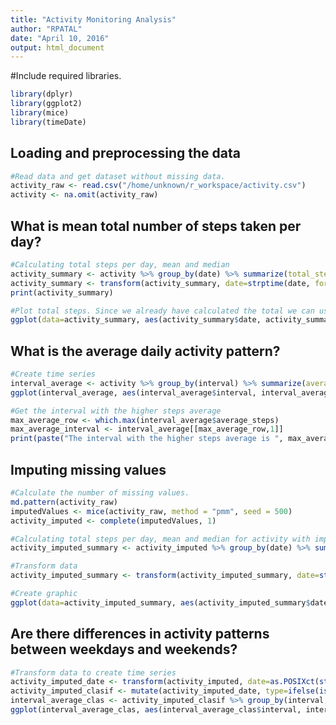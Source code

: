 ```yaml
---
title: "Activity Monitoring Analysis"
author: "RPATAL"
date: "April 10, 2016"
output: html_document
---
```


#Include required libraries.
```r
library(dplyr)
library(ggplot2)
library(mice)
library(timeDate)
```


## Loading and preprocessing the data
```r
#Read data and get dataset without missing data.
activity_raw <- read.csv("/home/unknown/r_workspace/activity.csv")
activity <- na.omit(activity_raw)
```

## What is mean total number of steps taken per day?
```r
#Calculating total steps per day, mean and median
activity_summary <- activity %>% group_by(date) %>% summarize(total_steps=sum(steps), mean_steps=mean(steps), median_steps=median(steps))
activity_summary <- transform(activity_summary, date=strptime(date, format = "%Y-%m-%d"))
print(activity_summary)

#Plot total steps. Since we already have calculated the total we can use a bar plot.
ggplot(data=activity_summary, aes(activity_summary$date, activity_summary$total_steps)) + geom_bar(stat="identity") + ggtitle("Total steps per day") + ylab("Steps") + xlab("Date")

```

## What is the average daily activity pattern?
```r
#Create time series
interval_average <- activity %>% group_by(interval) %>% summarize(average_steps=mean(steps))
ggplot(interval_average, aes(interval_average$interval, interval_average$average_steps)) + geom_line() + xlab("Interval") + ylab("Average Steps") + ggtitle("Average steps by interval")

#Get the interval with the higher steps average
max_average_row <- which.max(interval_average$average_steps)
max_average_interval <- interval_average[[max_average_row,1]]
print(paste("The interval with the higher steps average is ", max_average_interval))

```

## Imputing missing values
```r
#Calculate the number of missing values.
md.pattern(activity_raw)
imputedValues <- mice(activity_raw, method = "pmm", seed = 500)
activity_imputed <- complete(imputedValues, 1)

#Calculating total steps per day, mean and median for activity with imputed data
activity_imputed_summary <- activity_imputed %>% group_by(date) %>% summarize(total_steps=sum(steps), mean_steps=mean(steps), median_steps=median(steps))

#Transform data
activity_imputed_summary <- transform(activity_imputed_summary, date=strptime(date, format = "%Y-%m-%d"))

#Create graphic
ggplot(data=activity_imputed_summary, aes(activity_imputed_summary$date, activity_imputed_summary$total_steps)) + geom_bar(stat="identity") + ggtitle("Total steps per day (Imputed data)") + ylab("Steps") + xlab("Date")

```

## Are there differences in activity patterns between weekdays and weekends?
```r
#Transform data to create time series
activity_imputed_date <- transform(activity_imputed, date=as.POSIXct(strptime(date, format = "%Y-%m-%d")))
activity_imputed_clasif <- mutate(activity_imputed_date, type=ifelse(isWeekday(activity_imputed_date$date, wday=1:5), "WEEK", "WEEKEND"))
interval_average_clas <- activity_imputed_clasif %>% group_by(interval, type) %>% summarize(average_steps=mean(steps))
ggplot(interval_average_clas, aes(interval_average_clas$interval, interval_average_clas$average_steps)) + geom_line() + xlab("Interval") + ylab("Average Steps") + ggtitle("Average steps by interval") + facet_grid(type ~ .)
```
